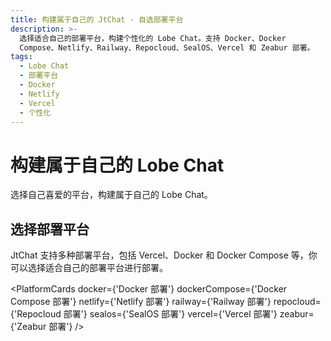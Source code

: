 ```yaml
---
title: 构建属于自己的 JtChat - 自选部署平台
description: >-
  选择适合自己的部署平台，构建个性化的 Lobe Chat。支持 Docker、Docker
  Compose、Netlify、Railway、Repocloud、SealOS、Vercel 和 Zeabur 部署。
tags:
  - Lobe Chat
  - 部署平台
  - Docker
  - Netlify
  - Vercel
  - 个性化
---
```


# 构建属于自己的 Lobe Chat

选择自己喜爱的平台，构建属于自己的 Lobe Chat。

## 选择部署平台

JtChat 支持多种部署平台，包括 Vercel、Docker 和 Docker Compose 等，你可以选择适合自己的部署平台进行部署。

<PlatformCards
  docker={'Docker 部署'}
  dockerCompose={'Docker Compose 部署'}
  netlify={'Netlify 部署'}
  railway={'Railway 部署'}
  repocloud={'Repocloud 部署'}
  sealos={'SealOS 部署'}
  vercel={'Vercel 部署'}
  zeabur={'Zeabur 部署'}
/>
